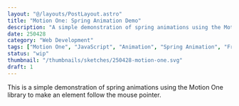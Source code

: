 ```yaml
---
layout: "@/layouts/PostLayout.astro"
title: "Motion One: Spring Animation Demo"
description: "A simple demonstration of spring animations using the Motion One library to make an element follow the mouse pointer."
date: 250428
category: "Web Development"
tags: ["Motion One", "JavaScript", "Animation", "Spring Animation", "Frontend", "UI"]
status: "wip"
thumbnail: "/thumbnails/sketches/250428-motion-one.svg"
draft: 1
---
```




<div class="w-full h-full h-dvw overflow-hidden">
  <MotionOneDemo />


<p>
  This is a simple demonstration of spring animations using the Motion One library to make an element follow the mouse pointer.
</p>

</div>

